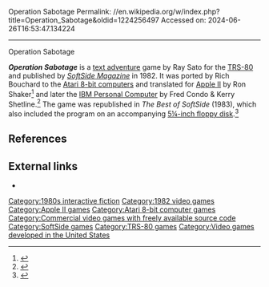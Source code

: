 Operation Sabotage
Permalink: //en.wikipedia.org/w/index.php?title=Operation_Sabotage&oldid=1224256497
Accessed on: 2024-06-26T16:53:47.134224



------
Operation Sabotage
{{notability|Products|date=July 2015}}
{{Infobox video game
|title      = 
|image      = Operation Sabotage title.png
|programmer = Ray Sato (original)<br/>Rich Bouchard (Atari)<br>Ron Shaker (Apple II)<br/>Fred Condo & Kerry Shetline (IBM PC)
|publisher = [[SoftSide]]
|designer = Ray Sato
|engine = 
|released = 1982
|genre = [[Interactive fiction]]
|modes = [[Single-player]]
|platforms = [[TRS-80]], [[Atari 8-bit]], [[Apple II]], [[IBM Personal Computer]]
}}

'''''Operation Sabotage''''' is a [[interactive fiction|text adventure]] game by Ray Sato for the [[TRS-80]] and published by ''[[SoftSide|SoftSide Magazine]]'' in 1982. It was ported by Rich Bouchard to the [[Atari 8-bit computers]] and translated for [[Apple II]] by Ron Shaker<ref>{{Cite magazine |year=1982 |title=Operation: Sabotage by Ray Sato |url=https://archive.org/details/softside-magazine-47/page/n29 |magazine=SoftSide |volume=5 |issue=11 |page=29}}</ref> and later the [[IBM Personal Computer]] by Fred Condo & Kerry Shetline.<ref>{{Cite magazine |last=Condo |first=Fred |last2=Shetline |first2=Kerry |year=1983 |title=Operation: Sabotage by Ray Sato |url=https://archive.org/details/softside-magazine-51/page/n42 |magazine=SoftSide |volume=6 |issue=3 |page=40}}</ref>  The game was republished in ''The Best of SoftSide'' (1983), which also included the program on an accompanying [[floppy disk|5¼-inch floppy disk]].<ref name="bss">{{Cite book |title=The Best of SoftSide |publisher=SoftSide Publications, Inc. |year=1983 |editor-last=Condo |editor-first=Fred |location=Milford, New Hampshire |chapter=Operation Sabotage}}</ref>

==References==
{{reflist|30em}}

== External links ==
* {{IFDB|id=qq4gyhxxql8l6ljj}}

[[Category:1980s interactive fiction]]
[[Category:1982 video games]]
[[Category:Apple II games]]
[[Category:Atari 8-bit computer games]]
[[Category:Commercial video games with freely available source code]]
[[Category:SoftSide games]]
[[Category:TRS-80 games]]
[[Category:Video games developed in the United States]]